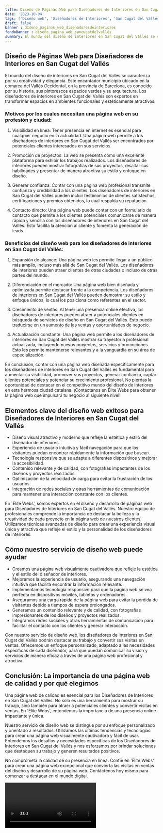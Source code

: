 ```yaml
---
title: Diseño de Páginas Web para Diseñadores de Interiores en San Cugat del Vallés
date: '2023-10-04'
tags: ['Diseño web', 'Diseñadores de Interiores', 'San Cugat del Vallés']
draft: false
banner : diseño_paginas_web_diseñadoresdeinteriores
fondoBanner : diseño_pagina_web_sancugatdelvallés
summary: El mundo del diseño de interiores en San Cugat del Vallés se caracteriza por su creatividad y elegancia. Este encantador municipio ubicado en la comarca del Vallés Occidental, en la provincia de Barcelona, es conocido por su historia, sus pintorescos espacios verdes y su arquitectura. Los diseñadores de interiores en San Cugat del Vallés son expertos en transformar espacios en ambientes funcionales y estéticamente atractivos.
---
```


## Diseño de Páginas Web para Diseñadores de Interiores en San Cugat del Vallés

El mundo del diseño de interiores en San Cugat del Vallés se caracteriza por su creatividad y elegancia. Este encantador municipio ubicado en la comarca del Vallés Occidental, en la provincia de Barcelona, es conocido por su historia, sus pintorescos espacios verdes y su arquitectura. Los diseñadores de interiores en San Cugat del Vallés son expertos en transformar espacios en ambientes funcionales y estéticamente atractivos.

### Motivos por los cuales necesitan una página web en su profesión y ciudad:

1. Visibilidad en línea: Tener presencia en internet es esencial para cualquier negocio en la actualidad. Una página web permite a los diseñadores de interiores en San Cugat del Vallés ser encontrados por potenciales clientes interesados en sus servicios.

2. Promoción de proyectos: La web se presenta como una excelente plataforma para exhibir los trabajos realizados. Los diseñadores de interiores pueden mostrar fotografías de sus proyectos, resaltar sus habilidades y presentar de manera atractiva su estilo y enfoque en diseño.

3. Generar confianza: Contar con una página web profesional transmite confianza y credibilidad a los clientes. Los diseñadores de interiores en San Cugat del Vallés pueden incluir testimonios de clientes satisfechos, certificaciones y premios obtenidos, lo cual respalda su reputación.

4. Contacto directo: Una página web puede contar con un formulario de contacto que permite a los clientes potenciales comunicarse de manera rápida y sencilla con los diseñadores de interiores en San Cugat del Vallés. Esto facilita la atención al cliente y fomenta la generación de leads.

### Beneficios del diseño web para los diseñadores de interiores en San Cugat del Vallés:

1. Expansión de alcance: Una página web les permite llegar a un público más amplio, incluso más allá de San Cugat del Vallés. Los diseñadores de interiores pueden atraer clientes de otras ciudades o incluso de otras partes del mundo.

2. Diferenciación en el mercado: Una página web bien diseñada y optimizada permite destacar frente a la competencia. Los diseñadores de interiores en San Cugat del Vallés pueden demostrar su estilo y enfoque únicos, lo cual los posiciona como referentes en el sector.

3. Crecimiento de ventas: Al tener una presencia online efectiva, los diseñadores de interiores pueden atraer a potenciales clientes en búsqueda de servicios de diseño en San Cugat del Vallés. Esto puede traducirse en un aumento de las ventas y oportunidades de negocio.

4. Actualización constante: Una página web permite a los diseñadores de interiores en San Cugat del Vallés mostrar su trayectoria profesional actualizada, incluyendo nuevos proyectos, servicios y promociones. Esto les permite mantenerse relevantes y a la vanguardia en su área de especialización.

En conclusión, contar con una página web diseñada específicamente para los diseñadores de interiores en San Cugat del Vallés es fundamental para aumentar su visibilidad, promover sus proyectos, generar confianza, captar clientes potenciales y potenciar su crecimiento profesional. No pierdas la oportunidad de destacar en el competitivo mundo del diseño de interiores en esta hermosa ciudad catalana. ¡Contáctanos en Élite Webs para obtener la página web que impulsará tu negocio al siguiente nivel!

<GifSeo />

<Cta />

## Elementos clave del diseño web exitoso para Diseñadores de Interiores en San Cugat del Vallés

- Diseño visual atractivo y moderno que refleje la estética y estilo del diseñador de interiores.
- Experiencia de usuario intuitiva y fácil navegación para que los visitantes puedan encontrar rápidamente la información que buscan.
- Tecnología responsive que se adapte a diferentes dispositivos y mejorar la accesibilidad.
- Contenido relevante y de calidad, con fotografías impactantes de los diseños y proyectos realizados.
- Optimización de la velocidad de carga para evitar la frustración de los usuarios.
- Integración de redes sociales y otras herramientas de comunicación para mantener una interacción constante con los clientes.

En 'Élite Webs', somos expertos en el diseño y desarrollo de páginas web para Diseñadores de Interiores en San Cugat del Vallés. Nuestro equipo de profesionales comprende la importancia de destacar la belleza y la creatividad de cada proyecto en la página web de nuestros clientes. Utilizamos técnicas avanzadas de diseño para crear una experiencia visual única y atractiva que refleje el estilo y la personalidad de los diseñadores de interiores.

## Cómo nuestro servicio de diseño web puede ayudar

- Creamos una página web visualmente cautivadora que refleje la estética y el estilo del diseñador de interiores.
- Mejoramos la experiencia de usuario, asegurando una navegación intuitiva que facilita encontrar la información relevante.
- Implementamos tecnología responsive para que la página web se vea perfecta en dispositivos móviles, tabletas y ordenadores.
- Aseguramos una carga rápida de la página web para evitar la pérdida de visitantes debido a tiempos de espera prolongados.
- Generamos un contenido relevante y de calidad, con fotografías impresionantes de los diseños y proyectos realizados.
- Integramos redes sociales y otras herramientas de comunicación para facilitar el contacto con los clientes y generar interacción.

Con nuestro servicio de diseño web, los diseñadores de interiores en San Cugat del Vallés podrán destacar su trabajo y convertir sus visitas en ventas. Ofrecemos un enfoque personalizado, adaptado a las necesidades específicas de cada diseñador, para que puedan comunicar su visión y servicios de manera eficaz a través de una página web profesional y atractiva.

## Conclusión: La importancia de una página web de calidad y por qué elegirnos

Una página web de calidad es esencial para los Diseñadores de Interiores en San Cugat del Vallés. No solo es una herramienta para mostrar su trabajo, sino también para atraer a potenciales clientes y convertir visitas en ventas. En 'Élite Webs', entendemos la importancia de una presencia online impactante y única.

Nuestro servicio de diseño web se distingue por su enfoque personalizado y orientado a resultados. Utilizamos las últimas tendencias y tecnologías para crear una página web visualmente cautivadora y fácil de usar. Entendemos los desafíos y necesidades específicas de los Diseñadores de Interiores en San Cugat del Vallés y nos esforzamos por brindar soluciones que destaquen su trabajo y generen resultados positivos.

No comprometa la calidad de su presencia en línea. Confíe en 'Élite Webs' para crear una página web excepcional que convierta las visitas en ventas del diseño y desarrollo de su página web. Contáctenos hoy mismo para comenzar a destacar en el mundo digital.

<Video />

<CtaBot job='Diseñadores de Interiores' city='San Cugat del Vallés'/>

<Gmaps query='San Cugat del Vallés+españa+maps' />